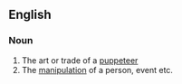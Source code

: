 ==English==

===Noun===
{{en-noun|-}}

# The art or trade of a [[puppeteer]]
# The [[manipulation]] of a person, event etc.